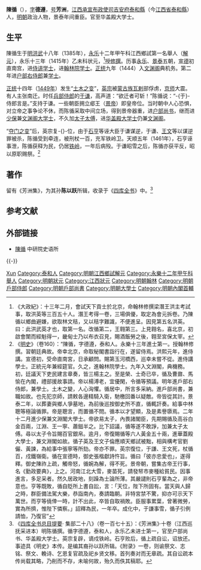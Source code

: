 {{明清人物信息框
| 姓名 = 陳循
| 原名 =
| 圖片名稱= 
| 圖片大小 =
| 圖片說明 = 
| 最高職務 = 太子太傅少保華蓋殿大學士文淵閣大學士
| 屆數 = 
| 國家 = 大明
| 前任 = 
| 繼任 = 
| 爵位 =
| 籍貫 =[[江西承宣布政使司|江西承宣布政使司]][[吉安府|吉安府]][[泰和縣|泰和縣]] 
| 族裔 = 漢族
| 旗籍 = 
| 字號 = 字'''德遵'''，号'''芳洲'''
| 諡號 = 
| 出生日期 = [[洪武|洪武]]十八年（1385年）
| 出生地點 = [[江西承宣布政使司|江西承宣布政使司]][[吉安府|吉安府]][[泰和縣|泰和縣]]
| 逝世日期 = [[天顺_(明朝)|天順]]六年（1462年）
| 逝世地點 = [[江西承宣布政使司|江西承宣布政使司]][[吉安府|吉安府]][[泰和縣|泰和縣]]
| 墓葬 =
| 配偶 =
| 親屬 =
| 出身 = 
*永樂十二年甲午科江西鄉試第一名舉人
*永樂十三年乙未科進士出身
| 經歷 = 
| 著作 =
}}
'''陳循'''（{{bd|1385年||1462年|catIdx=C陳}}），[[表字|字]]'''德遵'''，[[号|号]]'''芳洲'''，[[江西承宣布政使司|江西承宣布政使司]][[吉安府|吉安府]][[泰和縣|泰和縣]]（今[[江西省|江西省]][[泰和縣|泰和縣]]）人，[[明朝|明朝]]政治人物，景泰年间重臣。官至华盖殿大学士。

== 生平 ==
陳循生于[[明|明]][[洪武|洪武]]十八年（1385年），[[永乐|永乐]]十二年甲午科江西鄉試第一名舉人（[[解元|解元]]），永乐十三年（1415年）乙未科状元，<ref>《大政紀》：十三年二月，會試天下貢士於北京，命翰林修撰梁潛王洪主考試事，取洪英等三百五十人。潛王考得一卷，三場俱優，取定為會元拆卷。乃陳循以鄉曲避嫌，欲取林文秸，又以秸字難識，不便進呈。因見第五名洪英。曰：此洪武英才也，取第一名。改循第二，王翱第三。上見翱名，喜北京，初啟會闈而經魁得一，畿甸士乃以布衣召見，賜酒飯勞之後，翱至宮保太宰。</ref>授[[修撰|修撰]]。历事[[永乐|永乐]]、[[景泰|景泰]]五朝，[[宣德|宣德]]初直南宫，进[[侍讲学士|侍讲学士]]，进[[翰林院|翰林院]][[学士|学士]]。[[正统_(年号)|正统]]九年（1444）入[[文渊阁|文渊阁]]典机务。第二年进[[户部右侍郎|户部右侍郎]]兼[[学士|学士]]。

[[正统_(年号)|正统]]十四年（[[1449年|1449年]]）发生“[[土木之变|土木之变]]”，[[明英宗|英宗]]被[[蒙古族|蒙古族]][[瓦剌|瓦剌]]部俘虏，[[京师|京师]]大震。有人主张南迁。时任[[兵部侍郎|兵部侍郎]]的[[于谦|于谦]]，高声道：“欲迁者可斩！”陈循说：“-{于}-侍郎言是。”支持于谦。一些朝臣拥立郕王（[[明代宗|景帝]]）即皇帝位。当时朝中人心恐惧，对立帝之事争论不休，而陈循采取中间立场，得到景帝器重，进[[户部尚书|户部尚书]]，继而进[[少保|少保]]兼[[文渊阁大学士|文渊阁大学士]]，不久加[[太子太傅|太子太傅]]，进[[华盖殿大学士|华盖殿大学士]]仍兼[[文渊阁|文渊阁]]。

“[[夺门之变|夺门之变]]”后，英宗复-{}-位，由于[[石亨|石亨]]等诬大臣于谦谋逆，于谦、[[王文_(明朝)|王文]]等以谋逆罪被杀，陈循受到牵连，被刑杖一百，充军铁岭卫。天顺五年（1461年），石亨诬事泄，陈循获释为民，仍居[[铁岭|铁岭]]，一年后病殁。于谦昭雪之后，陈循亦获平反，昭以原职赐祭。<ref>《[[明史|明史]]》（卷160）：“陳循，字德遵，泰和人。永樂十三年進士第一。授翰林修撰。習朝廷典故。帝幸北京，命取秘閣書詣行在，遂留侍焉。洪熙元年，進侍講。宣德初，受命直南宮，日承顧問。賜第玉河橋西，巡幸未嘗不從。進侍講學士。正統元年兼經筵官。久之，進翰林院學士。九年入文淵閣，典機務。初，廷議天下吏民建言章奏，皆三楊主之。至是榮、士奇已卒，循及曹鼐、馬愉在內閣，禮部援故事請。帝以楊溥老，宜優閑，令循等預議。明年進戶部右侍郎，兼學士。土木之變，人心洶懼。循居中，所言多采納。進戶部尚書，兼職如故。也先犯京師，請敕各邊精騎入衛，馳檄回番以疑敵。帝皆從其計。景泰二年，以葬妻與鄉人爭墓地，為前後巡按御史所不直，循輒訐奏。給事中林聰等極論循罪。帝是聰言，而置循不問。循本以才望顯，及是素譽隳焉。二年十二月進少保兼文淵閣大學士。帝欲易太子，內畏諸閣臣，先期賜循及高谷白金百兩，江淵、王一寧、蕭鎡半之。比下詔議，循等遂不敢諍，加兼太子太傅。尋以太子令旨賜百官銀帛。逾月，帝復賜循等六人黃金五十兩，進華蓋殿大學士，兼文淵閣如故。循子英及王文子倫應順天鄉試被黜，相與構考官劉儼、黃諫，為給事中張寧等所劾。帝亦不罪。英宗復位，于謙、王文死，杖循百，戍鐵嶺衛。循在宣德時，御史張楷獻詩忤旨。循曰「彼亦忠愛也」，遂得釋。御史陳祚上疏，觸帝怒，循婉為解，得不死。景帝朝，嘗集古帝王行事，名《勤政要典》，上之。河南江北大雪，麥苗死，請發帑市麥種給貧民。因事進言，多足采者。然久居政地，刻躁為士論所薄。其嚴譴則石亨輩為之，非帝意也。亨等既敗，循自貶所上書自訟，言：「天位，陛下所固有。當天與人歸之時，群臣備法駕大樂，恭詣南內，奏請臨朝。非特宮禁不驚，抑亦可示天下萬世。而亨等僥倖一時，計不出此，卒皆自取禍敗。臣服事累葉，曾著微勞，實為所擠，惟陛下憐察。」詔釋為民，一年卒。成化中，于謙事雪，循子引例請恤，乃復官”</ref>

== 著作 ==
留有《芳洲集》，为其孙'''陈以跃'''所辑，收录于《[[四库全书|四库全书]]》中。<ref>《[[四库全书总目提要|四库全书总目提要]]· 集部二十八》（卷一百七十五）：《芳洲集》·十卷（江西巡抚采进本）明陈循撰。循字德遵，泰和人，永乐乙未进士第一，官至户部尚书、华盖殿大学士。英宗复辟，谪戍铁岭。石亨败后，循上疏自讼，诏放还。事迹具《明史》本传。是编其裔孙以跃所辑。《附录》一卷，则谕祭文、志铭、祭文、輓诗、乞恩复官疏及祀乡贤文移。首列奏对而无章疏。其自讼疏本传尚载其略，乃削而不存，未喻何故，殆久而佚其稿耶。</ref>

== 参考文献 ==
{{wikisource|明史/卷168}}
{{Reflist}}

== 外部链接 ==
* [http://archive.ihp.sinica.edu.tw/ttscgi/ttsquery?0:0:mctauac:NO%3DNO10938 陳循] 中研院史语所

{{-}}
{{start box}}
{{s-off}}
{{succession box|[[曹鼐|曹鼐]]|[[徐有貞|徐有貞]]|[[明朝内阁|明朝内阁]][[明朝首辅列表|首輔]]|1449年－1457年}}
{{end box}}
{{明朝首輔}}
{{永樂十三年乙未科殿試金榜}}
{{江西狀元}}
{{Authority control}}
{{DEFAULTSORT:Chen陳}}
[[Category:陈姓|Xun]]
[[Category:泰和人|Category:泰和人]]
[[Category:明朝江西鄉試解元|Category:明朝江西鄉試解元]]
[[Category:永樂十二年甲午科舉人|Category:永樂十二年甲午科舉人]]
[[Category:明朝狀元|Category:明朝狀元]]
[[Category:江西狀元|Category:江西狀元]]
[[Category:明朝翰林|Category:明朝翰林]]
[[Category:明朝戶部侍郎|Category:明朝戶部侍郎]]
[[Category:明朝戶部尚書|Category:明朝戶部尚書]]
[[Category:明朝大學士|Category:明朝大學士]]
[[Category:明朝內閣首輔|Category:明朝內閣首輔]]